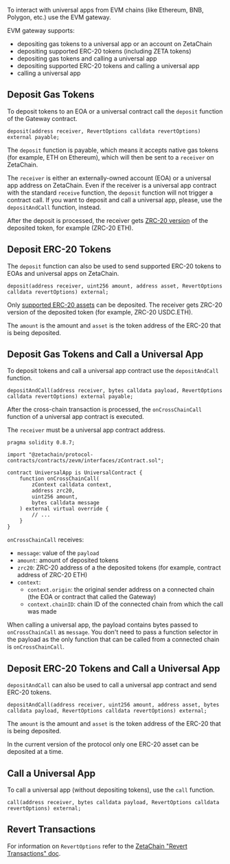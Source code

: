 To interact with universal apps from EVM chains (like Ethereum, BNB, Polygon,
etc.) use the EVM gateway.

EVM gateway supports:

- depositing gas tokens to a universal app or an account on ZetaChain
- depositing supported ERC-20 tokens (including ZETA tokens)
- depositing gas tokens and calling a universal app
- depositing supported ERC-20 tokens and calling a universal app
- calling a universal app

## Deposit Gas Tokens

To deposit tokens to an EOA or a universal contract call the `deposit` function
of the Gateway contract.

```solidity
deposit(address receiver, RevertOptions calldata revertOptions) external payable;
```

The `deposit` function is payable, which means it accepts native gas tokens (for
example, ETH on Ethereum), which will then be sent to a `receiver` on ZetaChain.

The `receiver` is either an externally-owned account (EOA) or a universal app
address on ZetaChain. Even if the receiver is a universal app contract with the
standard `receive` function, the `deposit` function will not trigger a contract
call. If you want to deposit and call a universal app, please, use the
`depositAndCall` function, instead.

After the deposit is processed, the receiver gets [ZRC-20
version](/developers/tokens/zrc20) of the deposited token, for example (ZRC-20
ETH).

## Deposit ERC-20 Tokens

The `deposit` function can also be used to send supported ERC-20 tokens to EOAs
and universal apps on ZetaChain.

```solidity
deposit(address receiver, uint256 amount, address asset, RevertOptions calldata revertOptions) external;
```

Only [supported ERC-20 assets](/developers/tokens/zrc20) can be deposited. The
receiver gets ZRC-20 version of the deposited token (for example, ZRC-20
USDC.ETH).

The `amount` is the amount and `asset` is the token address of the ERC-20 that
is being deposited.

## Deposit Gas Tokens and Call a Universal App

To deposit tokens and call a universal app contract use the `depositAndCall`
function.

```solidity
depositAndCall(address receiver, bytes calldata payload, RevertOptions calldata revertOptions) external payable;
```

After the cross-chain transaction is processed, the `onCrossChainCall` function
of a universal app contract is executed.

The `receiver` must be a universal app contract address.

```solidity
pragma solidity 0.8.7;

import "@zetachain/protocol-contracts/contracts/zevm/interfaces/zContract.sol";

contract UniversalApp is UniversalContract {
    function onCrossChainCall(
        zContext calldata context,
        address zrc20,
        uint256 amount,
        bytes calldata message
    ) external virtual override {
        // ...
    }
}
```

`onCrossChainCall` receives:

- `message`: value of the `payload`
- `amount`: amount of deposited tokens
- `zrc20`: ZRC-20 address of a the deposited tokens (for example, contract
  address of ZRC-20 ETH)
- `context`:
  - `context.origin`: the original sender address on a connected chain (the EOA
    or contract that called the Gateway)
  - `context.chainID`: chain ID of the connected chain from which the call was
    made

When calling a universal app, the payload contains bytes passed to
`onCrossChainCall` as `message`. You don't need to pass a function selector in
the payload as the only function that can be called from a connected chain is
`onCrossChainCall`.

## Deposit ERC-20 Tokens and Call a Universal App

`depositAndCall` can also be used to call a universal app contract and send
ERC-20 tokens.

```solidity
depositAndCall(address receiver, uint256 amount, address asset, bytes calldata payload, RevertOptions calldata revertOptions) external;
```

The `amount` is the amount and `asset` is the token address of the ERC-20 that
is being deposited.

In the current version of the protocol only one ERC-20 asset can be deposited at
a time.

## Call a Universal App

To call a universal app (without depositing tokens), use the `call` function.

```solidity
call(address receiver, bytes calldata payload, RevertOptions calldata revertOptions) external;
```

## Revert Transactions

For information on `RevertOptions` refer to the [ZetaChain "Revert Transactions"
doc](/developers/chains/zetachain#revert-transactions).
